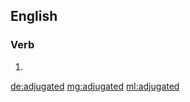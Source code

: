 ==English==

===Verb===
{{head|en}}

# {{en-past of|adjugate}}

[[de:adjugated]]
[[mg:adjugated]]
[[ml:adjugated]]